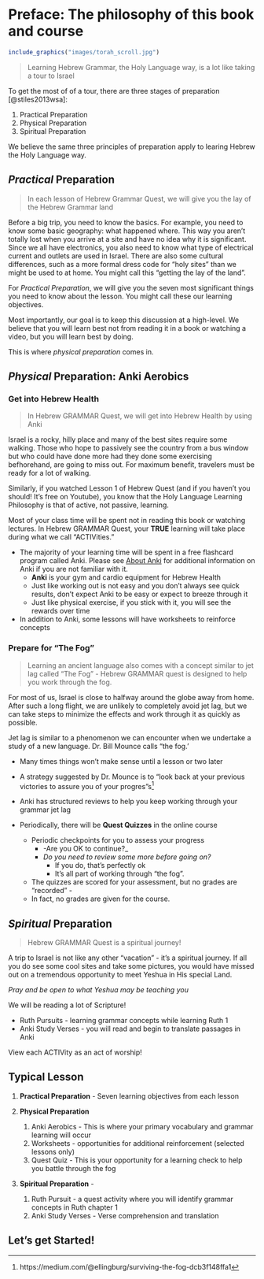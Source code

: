 # Preface: The philosophy of this book and course  {- #preface}

```{r, out.width = "500px", fig.align='center'}
include_graphics("images/torah_scroll.jpg")
```

>Learning Hebrew Grammar, the Holy Language way, is a lot like taking a tour to Israel

To get the most of of a tour, there are three stages of preparation [@stiles2013wsa]:

1. Practical Preparation
2. Physical Preparation
3. Spiritual Preparation

We believe the same three principles of preparation apply to learing Hebrew the Holy Language way.  

## _Practical_ Preparation {-}

>In each lesson of Hebrew Grammar Quest, we will give you the lay of the Hebrew Grammar land

Before a big trip, you need to know the basics.  For example, you need to know some basic geography: what happened where. This way you aren't totally lost when you arrive at a site and have no idea why it is significant.  Since we all have electronics, you also need to know what type of electrical current and outlets are used in Israel.  There are also some cultural differences, such as a more formal dress code for "holy sites" than we might be used to at home.  You might call this "getting the lay of the land". 



<!-- | Israel      | Grammar | -->
<!-- | :-----------: | :-----------: | -->
<!-- |Overview of Geography | Overview of Grammar | -->
<!-- | Different Electrical Outlets      | ![image](images/seghol_tsere.png)  Don't use a seghol-shaped plug in a tsere-shaped outlet!   | -->
<!-- | Modest Dress   | ![image](images/Qamets.png) If the rules say you need to be covered with a Qamets, don't show up wearing nothing but a pathach!^[These are vowels we will study in Lesson 2]  | -->


For _Practical Preparation_, we will give you the seven most significant things you need to know about the lesson.  You might call these our learning objectives.  

Most importantly, our goal is to keep this discussion at a high-level.  We believe that you will learn best not from reading it in a book or watching a video, but you will learn best by doing.  

This is where _physical preparation_ comes in.
<!-- We have a special subcategory called "Like A Robot  `r fa("robot")` -->

<!-- * Dr. Van Pelt, one of the authors of Basics of Biblical Hebrew, says in his lectures that, while the textbook tries to keep rote memorization to a minimum, there are just certain things that students will have to have a robotic-like, automatic recall -->
<!-- * So when you see this icon, it means you must know the concept "like a robot" - specifically, you should have the concept memorized before continuing to the next lesson.  Anki will help with this. -->

<!-- The lessons are inspired by the book, "Basics of Biblical Hebrew", by Gary Pratico, PhD, and Miles Van Pelt, PhD.^[More specifically, we have made extensive use of the many resources that have been developed to accompany this textbook; most notably, the vast amount of materials published by John Beckman, PhD, copyright under the Creative Commons "Share Alike" license.] -->


## _Physical_ Preparation: Anki Aerobics {-}

### Get into Hebrew Health {-}

> In Hebrew GRAMMAR Quest, we will get into Hebrew Health by using Anki

Israel is a rocky, hilly place and many of the best sites require some walking.  Those who hope to passively see the country from a bus window but who could have done more had they done some exercising befhorehand, are going to miss out. For maximum benefit, travelers must be ready for a lot of walking. 

Similarly, if you watched Lesson 1 of Hebrew Quest (and if you haven't you should!  It's free on Youtube), you know that the Holy Language Learning Philosophy is that of active, not passive, learning. 

Most of your class time will be spent not in reading this book or watching lectures. In Hebrew GRAMMAR Quest, your **TRUE** learning will take place during what we call "ACTIVities."  

* The majority of your learning time will be spent in a free flashcard program called Anki.  Please see [About Anki](#Anki) for additional information on Anki if you are not familiar with it.
    * **Anki** is your gym and cardio equipment for Hebrew Health
    * Just like working out is not easy and you don’t always see quick results, don’t expect Anki to be easy or expect to breeze through it
    * Just like physical exercise, if you stick with it, you will see the rewards over time
* In addition to Anki, some lessons will have worksheets to reinforce concepts



### Prepare for "The Fog" {-}

> Learning an ancient language also comes with a concept similar to jet lag called "The Fog" - Hebrew GRAMMAR quest is designed to help you work through the fog.

For most of us, Israel is close to halfway around the globe away from home.  After such a long flight, we are unlikely to completely avoid jet lag, but we can take steps to minimize the effects and work through it as quickly as possible.

<!-- | Israel      | Grammar | -->
<!-- | ----------- | ----------- | -->
<!-- | Get in shape      | ![image](images/anki.png) Anki software - Gym equipment for your brain!   | -->
<!-- | Prepare for Jet Lag   | ![image](images/fog.jpg)^[By Ilias81 - Own work, Public Domain, https://commons.wikimedia.org/w/index.php?curid=1651258] "The Fog"   | -->


Jet lag is similar to a phenomenon we can encounter when we undertake a study of a new language. Dr. Bill Mounce calls "the fog.'

* Many times things won’t make sense until a lesson or two later
* A strategy suggested by Dr. Mounce is to "look back at your previous victories to assure you of your progres"s^[https://medium.com/@ellingburg/surviving-the-fog-dcb3f148ffa1]
* Anki has structured reviews to help you keep working through your grammar jet lag

* Periodically, there will be **Quest Quizzes** in the online course
    * Periodic checkpoints for you to assess your progress
        * -Are you OK to continue?_
        * _Do you need to review some more before going on?_ 
            * If you do, that's perfectly ok 
            * It's all part of working through "the fog".
    * The quizzes are scored for your assessment, but no grades are "recorded" -  
    * In fact, no grades are given for the course.


## _Spiritual_ Preparation {-}

>Hebrew GRAMMAR Quest is a spiritual journey!

A trip to Israel is not like any other "vacation" - it's a spiritual journey. If all you do see some cool sites and take some pictures, you would have missed out on a tremendous opportunity to meet Yeshua in His special Land.


*Pray and be open to what Yeshua may be teaching you*

We will be reading a lot of Scripture!

* Ruth Pursuits - learning grammar concepts while learning Ruth 1
* Anki Study Verses - you will read and begin to translate passages in Anki

View each ACTIVity as an act of worship!

## Typical Lesson {-}

1. **Practical Preparation** - Seven learning objectives from each lesson

2. **Physical Preparation**
    1. Anki Aerobics - This is where your primary vocabulary and grammar learning will occur
    2. Worksheets - opportunities for additional reinforcement (selected lessons only)
    2. Quest Quiz - This is your opportunity for a learning check to help you battle through the fog

3. **Spiritual Preparation** - 
    1. Ruth Pursuit - a quest activity where you will identify grammar concepts in Ruth chapter 1 
    2. Anki Study Verses - Verse comprehension and translation


## Let’s get Started! {-}


